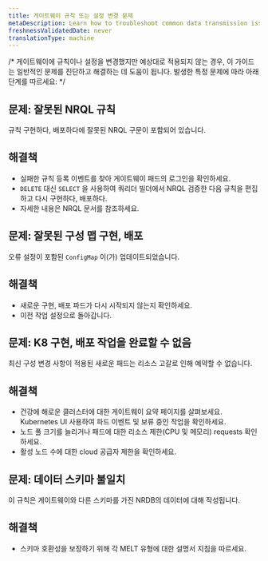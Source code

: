 ```yaml
---
title: 게이트웨이 규칙 또는 설정 변경 문제
metaDescription: Learn how to troubleshoot common data transmission issues related to with Pipeline Control gateway rule or settings changes.
freshnessValidatedDate: never
translationType: machine
---
```


/\* 게이트웨이에 규칙이나 설정을 변경했지만 예상대로 적용되지 않는 경우, 이 가이드는 일반적인 문제를 진단하고 해결하는 데 도움이 됩니다. 발생한 특정 문제에 따라 아래 단계를 따르세요: \*/

## 문제: 잘못된 NRQL 규칙

규칙 구현하다, 배포하다에 잘못된 NRQL 구문이 포함되어 있습니다.

## 해결책

* 실패한 규칙 등록 이벤트를 찾아 게이트웨이 패드의 로그인을 확인하세요.
* `DELETE` 대신 `SELECT` 을 사용하여 쿼리더 빌더에서 NRQL 검증한 다음 규칙을 편집하고 다시 구현하다, 배포하다.
* 자세한 내용은 NRQL 문서를 참조하세요.

## 문제: 잘못된 구성 맵 구현, 배포

오류 설정이 포함된 `ConfigMap` 이(가) 업데이트되었습니다.

## 해결책

* 새로운 구현, 배포 파드가 다시 시작되지 않는지 확인하세요.
* 이전 작업 설정으로 돌아갑니다.

## 문제: K8 구현, 배포 작업을 완료할 수 없음

최신 구성 변경 사항이 적용된 새로운 패드는 리소스 고갈로 인해 예약할 수 없습니다.

## 해결책

* 건강에 해로운 클러스터에 대한 게이트웨이 요약 페이지를 살펴보세요. Kubernetes UI 사용하여 파드 이벤트 및 보류 중인 작업을 확인하세요.
* 노드 풀 크기를 늘리거나 패드에 대한 리소스 제한(CPU 및 메모리) requests 확인하세요.
* 활성 노드 수에 대한 cloud 공급자 제한을 확인하세요.

## 문제: 데이터 스키마 불일치

이 규칙은 게이트웨이와 다른 스키마를 가진 NRDB의 데이터에 대해 작성됩니다.

## 해결책

* 스키마 호환성을 보장하기 위해 각 MELT 유형에 대한 설명서 지침을 따르세요.